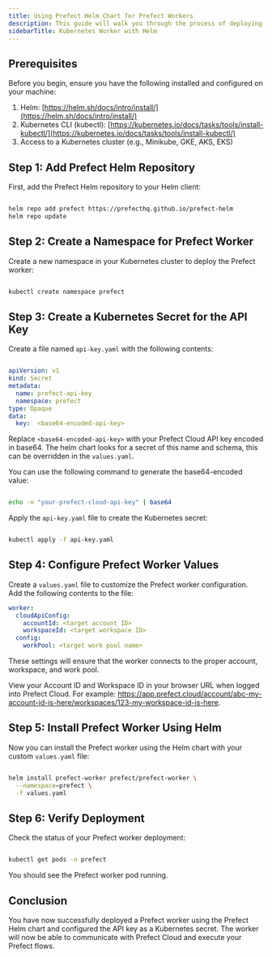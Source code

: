 ```yaml
---
title: Using Prefect Helm Chart for Prefect Workers
description: This guide will walk you through the process of deploying Prefect workers using the [Prefect Helm Chart](https://github.com/PrefectHQ/prefect-helm/tree/main/charts/prefect-worker). We will also cover how to set up a Kubernetes secret for the API key and mount it as an environment variable.
sidebarTitle: Kubernetes Worker with Helm
---
```


## Prerequisites

Before you begin, ensure you have the following installed and configured on your machine:

1. Helm: [https://helm.sh/docs/intro/install/](https://helm.sh/docs/intro/install/)
2. Kubernetes CLI (kubectl): [https://kubernetes.io/docs/tasks/tools/install-kubectl/](https://kubernetes.io/docs/tasks/tools/install-kubectl/)
3. Access to a Kubernetes cluster (e.g., Minikube, GKE, AKS, EKS)

## Step 1: Add Prefect Helm Repository

First, add the Prefect Helm repository to your Helm client:

```bash

helm repo add prefect https://prefecthq.github.io/prefect-helm
helm repo update
```


## Step 2: Create a Namespace for Prefect Worker

Create a new namespace in your Kubernetes cluster to deploy the Prefect worker:

```bash

kubectl create namespace prefect
```


## Step 3: Create a Kubernetes Secret for the API Key

Create a file named `api-key.yaml` with the following contents:

```yaml

apiVersion: v1
kind: Secret
metadata:
  name: prefect-api-key
  namespace: prefect
type: Opaque
data:
  key:  <base64-encoded-api-key>
```


Replace `<base64-encoded-api-key>` with your Prefect Cloud API key encoded in base64. The helm chart looks for a secret of this name and schema, this can be overridden in the `values.yaml`.

You can use the following command to generate the base64-encoded value:

```bash

echo -n "your-prefect-cloud-api-key" | base64
```


Apply the `api-key.yaml` file to create the Kubernetes secret:

```bash

kubectl apply -f api-key.yaml
```


## Step 4: Configure Prefect Worker Values

Create a `values.yaml` file to customize the Prefect worker configuration. Add the following contents to the file:

```yaml
worker:
  cloudApiConfig:
    accountId: <target account ID>
    workspaceId: <target workspace ID>
  config:
    workPool: <target work pool name>
```

These settings will ensure that the worker connects to the proper account, workspace, and work pool. 

View your Account ID and Workspace ID in your browser URL when logged into Prefect Cloud. For example: https://app.prefect.cloud/account/abc-my-account-id-is-here/workspaces/123-my-workspace-id-is-here.

## Step 5: Install Prefect Worker Using Helm

Now you can install the Prefect worker using the Helm chart with your custom `values.yaml` file:

```bash

helm install prefect-worker prefect/prefect-worker \
  --namespace=prefect \
  -f values.yaml
```


## Step 6: Verify Deployment

Check the status of your Prefect worker deployment:

```bash

kubectl get pods -n prefect
```



You should see the Prefect worker pod running.
## Conclusion

You have now successfully deployed a Prefect worker using the Prefect Helm chart and configured the API key as a Kubernetes secret. The worker will now be able to communicate with Prefect Cloud and execute your Prefect flows.
